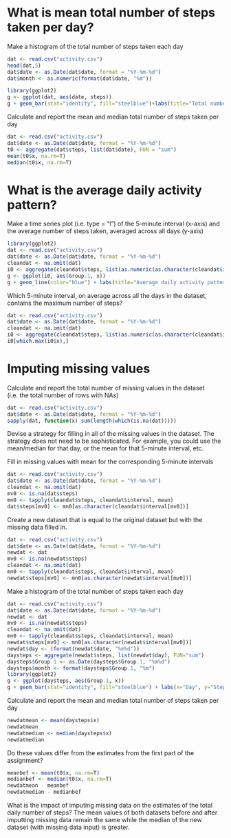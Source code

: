 What is mean total number of steps taken per day?
=================================================

Make a histogram of the total number of steps taken each day
```r
dat <- read.csv("activity.csv")
head(dat,5)
dat$date <- as.Date(dat$date, format = "%Y-%m-%d")
dat$month <- as.numeric(format(dat$date, "%m"))

library(ggplot2)
g <- ggplot(dat, aes(date, steps))
g + geom_bar(stat="identity", fill="steelblue")+labs(title="Total number of steps taken each day", x="Day", y="Steps")+facet_grid(.~month, scales="free")
```

Calculate and report the mean and median total number of steps taken per day
```r
dat <- read.csv("activity.csv")
dat$date <- as.Date(dat$date, format = "%Y-%m-%d")
t0 <- aggregate(dat$steps, list(dat$date), FUN = "sum")
mean(t0$x, na.rm=T)
median(t0$x, na.rm=T)
```

What is the average daily activity pattern?
===========================================

Make a time series plot (i.e. type = "l") of the 5-minute interval (x-axis) and the average number of steps taken, averaged across all days (y-axis)
```r
library(ggplot2)
dat <- read.csv("activity.csv")
dat$date <- as.Date(dat$date, format = "%Y-%m-%d")
cleandat <- na.omit(dat)
i0 <- aggregate(cleandat$steps, list(as.numeric(as.character(cleandat$interval))), FUN = "mean")
g <- ggplot(i0, aes(Group.1, x))
g + geom_line(color="blue") + labs(title="Average daily activity pattern", x="5-minute interval", y="Average steps")
```

Which 5-minute interval, on average across all the days in the dataset, contains the maximum number of steps?
```r
dat <- read.csv("activity.csv")
dat$date <- as.Date(dat$date, format = "%Y-%m-%d")
cleandat <- na.omit(dat)
i0 <- aggregate(cleandat$steps, list(as.numeric(as.character(cleandat$interval))), FUN = "mean")
i0[which.max(i0$x),]
```

Imputing missing values
=======================

Calculate and report the total number of missing values in the dataset (i.e. the total number of rows with NAs)
```r
dat <- read.csv("activity.csv")
dat$date <- as.Date(dat$date, format = "%Y-%m-%d")
sapply(dat, function(x) sum(length(which(is.na(dat)))))
```

Devise a strategy for filling in all of the missing values in the dataset. The strategy does not need to be sophisticated. For example, you could use the mean/median for that day, or the mean for that 5-minute interval, etc.

Fill in missing values with mean for the corresponding 5-minute intervals
```r
dat <- read.csv("activity.csv")
dat$date <- as.Date(dat$date, format = "%Y-%m-%d")
cleandat <- na.omit(dat)
mv0 <- is.na(dat$steps)
mn0 <- tapply(cleandat$steps, cleandat$interval, mean)
dat$steps[mv0] <- mn0[as.character(cleandat$interval[mv0])] 
```

Create a new dataset that is equal to the original dataset but with the missing data filled in.
```r
dat <- read.csv("activity.csv")
dat$date <- as.Date(dat$date, format = "%Y-%m-%d")
newdat <- dat
mv0 <- is.na(newdat$steps)
cleandat <- na.omit(dat)
mn0 <- tapply(cleandat$steps, cleandat$interval, mean)
newdat$steps[mv0] <- mn0[as.character(newdat$interval[mv0])]
```

Make a histogram of the total number of steps taken each day 
```r
dat <- read.csv("activity.csv")
dat$date <- as.Date(dat$date, format = "%Y-%m-%d")
newdat <- dat
mv0 <- is.na(newdat$steps)
cleandat <- na.omit(dat)
mn0 <- tapply(cleandat$steps, cleandat$interval, mean)
newdat$steps[mv0] <- mn0[as.character(newdat$interval[mv0])]
newdat$day <- (format(newdat$date, "%m%d"))
daysteps <- aggregate(newdat$steps, list(newdat$day), FUN="sum")
daysteps$Group.1 <- as.Date(daysteps$Group.1, "%m%d")
daysteps$month <- format(daysteps$Group.1, "%m")
library(ggplot2)
g <- ggplot(daysteps, aes(Group.1, x))
g + geom_bar(stat="identity", fill="steelblue") + labs(x="Day", y="Steps", title="Total number of steps taken each day")+facet_grid(.~month, scales="free")
```

Calculate and report the mean and median total number of steps taken per day
```r
newdatmean <- mean(daysteps$x)
newdatmean
newdatmedian <- median(daysteps$x)
newdatmedian
```

Do these values differ from the estimates from the first part of the assignment?
```r
meanbef <- mean(t0$x, na.rm=T)
medianbef <- median(t0$x, na.rm=T)
newdatmean - meanbef
newdatmedian - medianbef
```

What is the impact of imputing missing data on the estimates of the total daily number of steps?
The mean values of both datasets before and after imputting missing data remain the same while the median of the new dataset (with missing data input) is greater.








